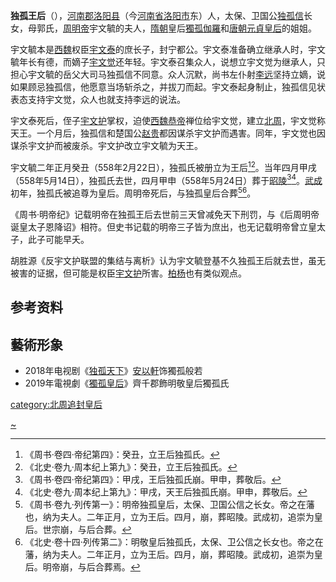 '''独孤王后'''（{{bd|6世紀| |558年|5月14日|catIdx=D}}），[[河南郡|河南郡]][[洛阳县|洛阳县]]（今[[河南省|河南省]][[洛阳市|洛阳市]]东）人，太保、卫国公[[独孤信|独孤信]]长女，母郭氏，[[周明帝|周明帝]]宇文毓的夫人，[[隋朝|隋朝]]皇后[[獨孤伽羅|獨孤伽羅]]和[[唐朝|唐朝]][[元貞皇后|元貞皇后]]的姐姐。

宇文毓本是[[西魏|西魏]]权臣[[宇文泰|宇文泰]]的庶长子，封宁都公。宇文泰准备确立继承人时，宇文毓年长有德，而嫡子[[宇文觉|宇文觉]]还年轻。宇文泰召集众人，说想立宇文觉为继承人，只担心宇文毓的岳父大司马独孤信不同意。众人沉默，尚书左仆射[[李远_(北朝)|李远]]坚持立嫡，说如果顾忌独孤信，他愿意当场斩杀之，并拔刀而起。宇文泰起身制止，独孤信见状表态支持宇文觉，众人也就支持李远的说法。

宇文泰死后，侄子[[宇文护|宇文护]]掌权，迫使[[西魏恭帝|西魏恭帝]]禅位给宇文觉，建立[[北周|北周]]，宇文觉称天王。一个月后，独孤信和楚国公[[赵贵|赵贵]]都因谋杀宇文护而遇害。同年，宇文觉也因谋杀宇文护而被废杀。宇文护改立宇文毓为天王。

宇文毓二年正月癸丑（558年2月22日），独孤氏被册立为王后<ref>《周书·卷四·帝纪第四》：癸丑，立王后独孤氏。</ref><ref>《北史·卷九·周本纪上第九》：癸丑，立王后独孤氏。</ref>。当年四月甲戌（558年5月14日），独孤氏去世，四月甲申（558年5月24日）葬于[[北周昭陵|昭陵]]<ref>《周书·卷四·帝纪第四》：甲戌，王后独孤氏崩。甲申，葬敬后。</ref><ref>《北史·卷九·周本纪上第九》：甲戌，天王后独孤氏崩。甲申，葬敬后。</ref>。[[武成_(北周)|武成]]初年，独孤氏被追尊为皇后。周明帝死后，与独孤皇后合葬<ref>《周书·卷九·列传第一》：明帝独孤皇后，太保、卫国公信之长女。帝之在藩也，纳为夫人。二年正月，立为王后。四月，崩，葬昭陵。武成初，追崇为皇后。世宗崩，与后合葬。</ref><ref>《北史·卷十四·列传第二》：明敬皇后独孤氏，太保、卫公信之长女也。帝之在藩，纳为夫人。二年正月，立为王后。四月，崩，葬昭陵。武成初，追崇为皇后。明帝崩，与后合葬焉。</ref>。

《周书·明帝纪》记载明帝在独孤王后去世前三天曾减免天下刑罚，与《后周明帝诞皇太子恩降诏》相符。但史书记载的明帝三子皆为庶出，也无记载明帝曾立皇太子，此子可能早夭。

胡胜源《反宇文护联盟的集结与离析》认为宇文毓登基不久独孤王后就去世，虽无被害的证据，但可能是权臣[[宇文护|宇文护]]所害。[[柏杨|柏杨]]也有类似观点。

==参考资料==
{{reflist}}

==藝術形象==
*2018年电视剧《[[独孤天下|独孤天下]]》[[安以軒|安以軒]]饰獨孤般若
*2019年電視劇《[[獨孤皇后|獨孤皇后]]》齊千郡飾明敬皇后獨孤氏

{{start box}}
{{s-before|[[元胡摩|元胡摩]]}}
{{s-title|[[:category:北周皇后|北周王后]]|558年}}
{{s-after|[[阿史那皇后|阿史那皇后]]}}
{{end box}}

{{北周皇后}}

[[category:北周追封皇后|category:北周追封皇后]]
[[Category:河南独孤氏|~]]